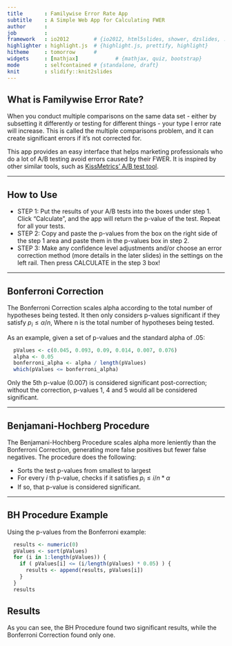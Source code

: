 ---
title       : Familywise Error Rate App
subtitle    : A Simple Web App for Calculating FWER
author      : 
job         : 
framework   : io2012        # {io2012, html5slides, shower, dzslides, ...}
highlighter : highlight.js  # {highlight.js, prettify, highlight}
hitheme     : tomorrow      # 
widgets     : [mathjax]            # {mathjax, quiz, bootstrap}
mode        : selfcontained # {standalone, draft}
knit        : slidify::knit2slides
---

## What is Familywise Error Rate?

When you conduct multiple comparisons on the same data set - either by subsetting it differently or testing for different things - your type I error rate will increase. This is called the multiple comparisons problem, and it can create significant errors if it's not corrected for.

This app provides an easy interface that helps marketing professionals who do a lot of A/B testing avoid errors caused by their FWER. It is inspired by other similar tools, such as [KissMetrics' A/B test tool](http://getdatadriven.com/). 

---

## How to Use

* STEP 1: Put the results of your A/B tests into the boxes under step 1. Click "Calculate", and the app will return the p-value of the test. Repeat for all your tests.
* STEP 2: Copy and paste the p-values from the box on the right side of the step 1 area and paste them in the p-values box in step 2.
* STEP 3: Make any confidence level adjustments and/or choose an error correction method (more details in the later slides) in the settings on the left rail. Then press CALCULATE in the step 3 box!

--- 

## Bonferroni Correction

The Bonferroni Correction scales alpha according to the total number of hypotheses being tested. It then only considers p-values significant if they satisfy $p_i \leq \alpha/n$, Where n is the total number of hypotheses being tested.

As an example, given a set of p-values and the standard alpha of .05:

```{r}
  pValues <- c(0.045, 0.093, 0.09, 0.014, 0.007, 0.076)
  alpha <- 0.05
  bonferroni_alpha <- alpha / length(pValues)
  which(pValues <= bonferroni_alpha)
```

Only the 5th p-value (0.007) is considered significant post-correction; without the correction, p-values 1, 4 and 5 would all be considered significant.

---

## Benjamani-Hochberg Procedure

The Benjamani-Hochberg Procedure scales alpha more leniently than the Bonferroni Correction, generating more false positives but fewer false negatives. The procedure does the following:

* Sorts the test p-values from smallest to largest
* For every $i$ th p-value, checks if it satisfies $p_i \leq i/n * \alpha$
* If so, that p-value is considered significant.

---

## BH Procedure Example

Using the p-values from the Bonferroni example:

```{r}
  results <- numeric(0)
  pValues <- sort(pValues)
  for (i in 1:length(pValues)) {
    if ( pValues[i] <= (i/length(pValues) * 0.05) ) {
      results <- append(results, pValues[i])
    }
  }
  results
```

## Results

As you can see, the BH Procedure found two significant results, while the Bonferroni Correction found only one.